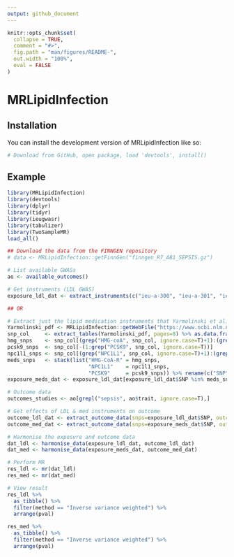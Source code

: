 ```yaml
---
output: github_document
---
```


<!-- README.md is generated from README.Rmd. Please edit that file -->

```r
knitr::opts_chunk$set(
  collapse = TRUE,
  comment = "#>",
  fig.path = "man/figures/README-",
  out.width = "100%", 
  eval = FALSE
)
```

# MRLipidInfection

<!-- badges: start -->
<!-- badges: end -->

## Installation

You can install the development version of MRLipidInfection like so:

``` r
# Download from GitHub, open package, load 'devtools', install()
```

## Example

```r
library(MRLipidInfection)
library(devtools)
library(dplyr)
library(tidyr)
library(ieugwasr)
library(tabulizer)
library(TwoSampleMR)
load_all()

## Download the data from the FINNGEN repository
# data <- MRLipidInfection::getFinnGen("finngen_R7_AB1_SEPSIS.gz")

# List available GWASs
ao <- available_outcomes()

# Get instruments (LDL GWAS)
exposure_ldl_dat <- extract_instruments(c("ieu-a-300", "ieu-a-301", "ieu-a-781", "ieu-b-4845", "ieu-b-4846", "ieu-b-110"))

## OR

# Extract just the lipid medication instruments that Yarmolinski et al. used
Yarmolinski_pdf <- MRLipidInfection::getWebFile("https://www.ncbi.nlm.nih.gov/pmc/articles/PMC7042851/bin/jama-323-646-s001.pdf")
snp_col     <- extract_tables(Yarmolinski_pdf, pages=8) %>% as.data.frame() %>% .[,1]
hmg_snps    <- snp_col[(grep("HMG-coA", snp_col, ignore.case=T)+1):(grep("NPC1L1", snp_col, ignore.case=T)-1)]
pcsk9_snps  <- snp_col[-(1:grep("PCSK9", snp_col, ignore.case=T))]
npc1l1_snps <- snp_col[(grep("NPC1L1", snp_col, ignore.case=T)+1):(grep("PCSK9", snp_col, ignore.case=T)-1)]
meds_snps   <- stack(list("HMG-CoA-R" = hmg_snps,
                          "NPC1L1"    = npc1l1_snps,
                          "PCSK9"     = pcsk9_snps)) %>% rename(c("SNP"="values", "med"="ind"))
exposure_meds_dat <- exposure_ldl_dat[exposure_ldl_dat$SNP %in% meds_snps$SNP, ]

# Outcome data
outcomes_studies <- ao[grepl("sepsis", ao$trait, ignore.case=T),]

# Get effects of LDL & med instruments on outcome
outcome_ldl_dat <- extract_outcome_data(snps=exposure_ldl_dat$SNP, outcomes=outcomes_studies$id)
outcome_med_dat <- extract_outcome_data(snps=exposure_meds_dat$SNP, outcomes=outcomes_studies$id)

# Harmonise the exposure and outcome data
dat_ldl <- harmonise_data(exposure_ldl_dat, outcome_ldl_dat)
dat_med <- harmonise_data(exposure_meds_dat, outcome_med_dat)

# Perform MR
res_ldl <- mr(dat_ldl)
res_med <- mr(dat_med)

# View result
res_ldl %>%
  as_tibble() %>%
  filter(method == "Inverse variance weighted") %>%
  arrange(pval)

res_med %>%
  as_tibble() %>%
  filter(method == "Inverse variance weighted") %>%
  arrange(pval)
```

